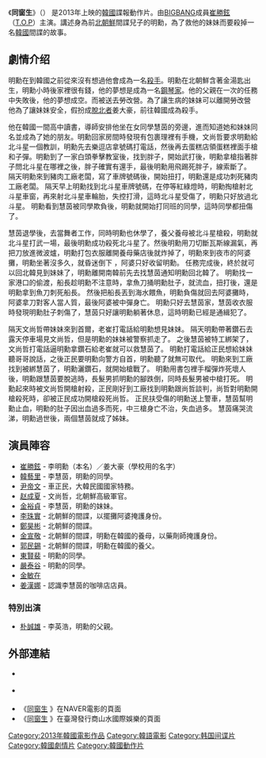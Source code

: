 {{Unreferenced|time=2017-08-29T06:01:32+00:00}}
{{noteTA
|T=zh:同窗生; zh-tw:同窗生; zh-hk:同窗諜影;
|1=zh:同窗生; zh-tw:同窗生; zh-hk:同窗諜影;
}}
{{Infobox film
| name = 同窗生
| original_name = {{lang|ko|동창생}}
| image = [[File:Commitment_(film).jpg|260px]]
| director = 朴洪秀
| producer = 
| writer = 金洙英
| starring = [[崔勝鉉|崔勝鉉]]
| music = 
| cinematography = 
| editing = 
| distributor = Showbox
| released = {{film date|2013|11|6|韓國|2013|12|20|臺灣|2014|1|2|香港|2014|1|25|日本}}
| runtime = 113分鐘
| country = {{KOR}}
| language = [[韓語|韓語]]
| budget = 
| gross = 
| cn_name = 
| hk_name = 同窗諜影
| tw_name = 同窗生
}}

《'''同窗生'''》（{{lang-ko|동창생(同窓生)}}） 是2013年上映的[[韓國|韓國]]諜報動作片。由[[BIGBANG|BIGBANG]]成員[[崔勝鉉|崔勝鉉]]（[[T.O.P.|T.O.P]]）主演。講述身為前[[北朝鮮|北朝鮮]]間諜兒子的明勳，為了救他的妹妹而要殺掉一名[[韓國|韓國]]間諜的故事。

==劇情介绍==
明勳在到韓國之前從來沒有想過他會成為一名[[殺手|殺手]]。明勳在北朝鮮含著金湯匙出生，明勳小時後家裡很有錢，他的夢想是成為一名[[鋼琴家|鋼琴家]]。他的父親在一次的任務中失敗後，他的夢想成空。而被送去勞改營。為了讓生病的妹妹可以離開勞改營 他為了讓妹妹安全，假扮成[[脫北者|脫北者]]姜大豪，前往韓國成為殺手。


他在韓國一間高中讀書，導師安排他坐在女同學慧茵的旁邊，進而知道她和妹妹同名並成為了她的朋友。明勳回家房間時發現有包裹理裡有手機，文尚哲要求明勳給北斗星一個教訓，明勳先去樂逗店拿號碼打電話，然後再去蛋糕店領蛋糕裡面手槍和子彈。明勳到了一家白頭拳擊教室後，找到胖子，開始武打後，明勳拿槍指著胖子問北斗星在哪裡之後，胖子確實有還手，最後明勳用飛踢死胖子，線索斷了。 隔天明勳來到豬肉工廠老闆，寫了車牌號碼後，開始扭打，明勳還是成功刺死豬肉工廠老闆。 隔天早上明勳找到北斗星車牌號碼，在停等紅綠燈時，明勳掏槍射北斗星車窗，再來射北斗星車輪胎，失控打滑，這時北斗星受傷了，明勳只好放過北斗星。 明勳看到慧茵被同學欺負後，明勳就開始打同班的同學，這時同學都扭傷了。


慧茵退學後，去當舞者工作，同時明勳也休學了，養父養母被北斗星槍殺，明勳就北斗星打武一場，最後明勳成功殺死北斗星了。然後明勳用刀切斷瓦斯線漏氣，再把刀放進微波爐，明勳打包衣服離開養母藥店後就炸掉了，明勳來到夜市的阿婆攤，明勳坐著沒多久，就昏迷倒下 ，阿婆只好收留明勳。 任務完成後，終於就可以回北韓見到妹妹了，明勳離開南韓前先去找慧茵通知明勳回北韓了。 明勳找一家港口的偷渡，船長趁明勳不注意時，拿魚刀捅明勳肚子，就流血，扭打後，還是明勳拿到魚刀刺死船長。 然後把船長丟到海水餵魚，明勳負傷就回去阿婆攤時，阿婆拿刀對客人當人質，最後阿婆被中彈身亡。 明勳只好去慧茵家，慧茵收衣服時發現明勳肚子刺傷了，慧茵只好讓明勳躺著休息，這時明勳已經是通緝犯了。 


隔天文尚哲帶妹妹來到首爾，老崔打電話給明勳想見妹妹。 隔天明勳帶著鑽石去露天停車場見文尚哲，但是明勳的妹妹被警察抓走了。 之後慧茵被特工綁架了，文尚哲打電話逼明勳拿鑽石給老崔就可以救慧茵了。 明勳打電話給正民想給妹妹聽哥哥說話，之後正民要明勳向警方自首，明勳聽了就無可取代。 明勳來到工廠找到被綁慧茵了，明勳灑鑽石，就開始槍戰了。 明勳用書包裡手榴彈炸死壞人後，明勳跟慧茵要脫逃時，長髮男抓明勳的腳跌倒，同時長髮男被中槍打死。 明勳起來時被文尚哲開槍射殺，正民剛好到工廠找到明勳跟尚哲談判，尚哲對明勳開槍殺死時，卻被正民成功開槍殺死尚哲。 正民扶受傷的明勳送上警車，慧茵幫明勳止血，明勳的肚子因出血過多而死，中三槍身亡不治，失血過多。 慧茵痛哭流涕，明勳過世後，兩個慧茵就成了姊妹。

==演員陣容==
* [[崔勝鉉|崔勝鉉]] - 李明勳（本名）／姜大豪（學校用的名字）
* [[韓藝里|韓藝里]] - 李慧茵，明勳的同學。
* [[尹帝文|尹帝文]] - 車正民，大韓民國國家特務。
* [[赵成夏|赵成夏]] - 文尚哲，北朝鮮高級軍官。
* [[金裕貞_(演員)|金裕貞]] - 李慧茵，明勳的妺妹。
* [[李珠實|李珠實]] - 北朝鮮的間諜，以擺攤阿婆掩護身份。
* [[鄭昊彬|鄭昊彬]] - 北朝鮮的間諜。
* [[金宣敬|金宣敬]] - 北朝鮮的間諜，明勳在韓國的養母，以藥劑師掩護身份。
* [[郭民錫|郭民錫]] - 北朝鮮的間諜，明勳在韓國的養父。
* [[東賢裴|東賢裴]] - 明勳的同學。
* [[嚴泰谷|嚴泰谷]] - 明勳的同學。
* [[金敏在|金敏在]] 
* [[姜漢娜|姜漢娜]] - 認識李慧茵的咖啡店店員。

=== 特別出演 ===
* [[朴誠雄|朴誠雄]] - 李英浩，明勳的父親。

==外部連結==
* {{kmdb film|13396}} {{en}}
* {{Hancinema film|Commitment}} {{en}}
* 《[http://movie.naver.com/movie/bi/mi/basic.nhn?code=95515 同窗生] {{Wayback|url=http://movie.naver.com/movie/bi/mi/basic.nhn?code=95515 |date=20200616174802 }}》在NAVER電影的頁面 {{ko}}
* 《[http://serenity.pixnet.net/blog/post/42560296 同窗生] {{Wayback|url=http://serenity.pixnet.net/blog/post/42560296 |date=20200923010847 }}》在臺灣發行商山水國際娛樂的頁面 
{{Showbox}}
{{DEFAULTSORT:TONG}}
[[Category:2013年韓國電影作品|Category:2013年韓國電影作品]]
[[Category:韓語電影|Category:韓語電影]]
[[Category:韩国间谍片|Category:韩国间谍片]]
[[Category:韓國劇情片|Category:韓國劇情片]]
[[Category:韓國動作片|Category:韓國動作片]]